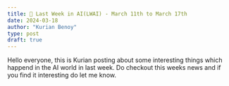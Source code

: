 ```yaml
---
title: 📢 Last Week in AI(LWAI) - March 11th to March 17th
date: 2024-03-18
author: "Kurian Benoy"
type: post
draft: true
---
```


Hello everyone, this is Kurian posting about some interesting things which happend in the AI world in last week. 
Do checkout this weeks news and if you find it interesting do let me know.

